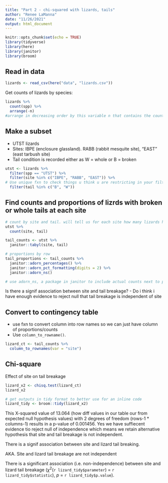 ```yaml
---
title: "Part 2 - chi-squared with lizards, tails"
author: "Renee LaManna"
date: "11/26/2021"
output: html_document
---
```


```r
knitr::opts_chunk$set(echo = TRUE)
library(tidyverse)
library(here)
library(janitor)
library(broom)
```

## Read in data 
```r
lizards <- read_csv(here("data", "lizards.csv"))
```

Get counts of lizards by species:
```r
lizards %>% 
  count(spp) %>% 
  arrange(-n)
#arrange in decreasing order by this variable n that contains the counts
```

## Make a subset

- UTST lizards
- Sites: IBPE (enclosure glassland). RABB (rabbit mesquite site), "EAST" (east tarbush site)
- Tail condition is recorded either as W = whole or B = broken

```r
utst <- lizards %>% 
  filter(spp == "UTST") %>% 
  filter(site %in% c("IBPE", "RABB", "EAST")) %>% 
# Use unique fxn to check things u think u are restricting in your filter are actually the things that show up in resulting data frame. e.g. in console: unique(utst$site)
  filter(tail %in% c("B", "W"))
```

## Find counts and proportions of lizrds with broken or whole tails at each site

```r
# count by site and tail. will tell us for each site how many lizards had recorded broken tail and how mnay had whole tail
utst %>% 
  count(site, tail)
```

```r
tail_counts <- utst %>% 
  janitor::tabyl(site, tail)

# proportions by row
tail_proportions <- tail_counts %>% 
  janitor::adorn_percentages() %>% 
  janitor::adorn_pct_formatting(digits = 2) %>% 
  janitor::adorn_ns()

# use adorn_ns, a package in janitor to include actual counts next to percentages
```

Is there a signif association between site and tail breakage?
- Do i think i have enough evidence to reject null that tail breakage is independent of site

## Convert to contingency table

- use fxn to convert column into row names so we can just have column of proportions/counts
- Use `column_to_rowname()`.

```r
lizard_ct <- tail_counts %>% 
  column_to_rownames(var = "site")
```

## Chi-square
Effect of site on tail breakage

```r
lizard_x2 <- chisq.test(lizard_ct)
lizard_x2

# get outputs in tidy format to better use for an inline code
lizard_tidy <- broom::tidy(lizard_x2)
```
This X-squared value of 13.064 (how diff values in our table our from expected null hypothesis values) with 2 degrees of freedom (rows-1 * columns-1) results in a p-value of 0.001456. Yes we have suffiecent evidence tio reject null of independence which means we retain alternative hypothesis that site and tail breakage is not independent. 

There is a signif association between site and lizard tail breaking.

AKA. Site and lizard tail breakage are not independent

There is a significant association (i.e. non-independence)
between site and lizard tail breakage ($\chi$^2^(`r lizard_tidy$parameter`) = `r lizard_tidy$statistic`)\, *p* = `r lizard_tidy$p.value`).
